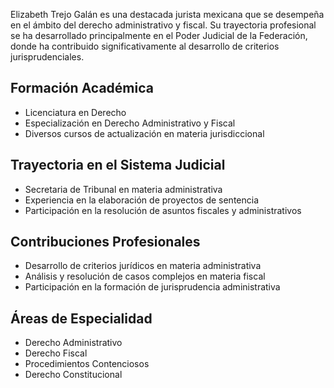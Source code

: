Elizabeth Trejo Galán es una destacada jurista mexicana que se desempeña en el ámbito del derecho administrativo y fiscal. Su trayectoria profesional se ha desarrollado principalmente en el Poder Judicial de la Federación, donde ha contribuido significativamente al desarrollo de criterios jurisprudenciales.

## Formación Académica
- Licenciatura en Derecho
- Especialización en Derecho Administrativo y Fiscal
- Diversos cursos de actualización en materia jurisdiccional

## Trayectoria en el Sistema Judicial
- Secretaria de Tribunal en materia administrativa
- Experiencia en la elaboración de proyectos de sentencia
- Participación en la resolución de asuntos fiscales y administrativos

## Contribuciones Profesionales
- Desarrollo de criterios jurídicos en materia administrativa
- Análisis y resolución de casos complejos en materia fiscal
- Participación en la formación de jurisprudencia administrativa

## Áreas de Especialidad
- Derecho Administrativo
- Derecho Fiscal
- Procedimientos Contenciosos
- Derecho Constitucional
